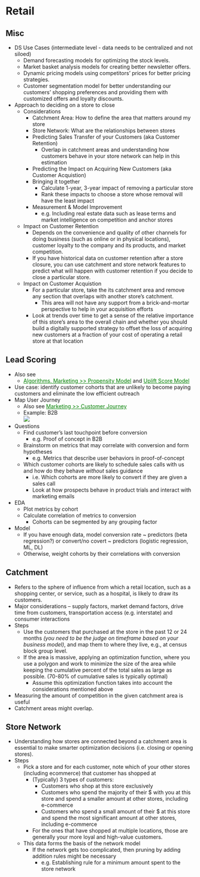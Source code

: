 # Retail  {#sec-retail .unnumbered}

## Misc  {#sec-retail-misc .unnumbered}

-   DS Use Cases (intermediate level - data needs to be centralized and not siloed)
    -   Demand forecasting models for optimizing the stock levels.
    -   Market basket analysis models for creating better newsletter offers.
    -   Dynamic pricing models using competitors' prices for better pricing strategies.
    -   Customer segmentation model for better understanding our customers' shopping preferences and providing them with customized offers and loyalty discounts.
-   Approach to deciding on a store to close
    -   Considerations
        -   Catchment Area: How to define the area that matters around my store
        -   Store Network: What are the relationships between stores
        -   Predicting Sales Transfer of your Customers (aka Customer Retention)
            -   Overlap in catchment areas and understanding how customers behave in your store network can help in this estimation
        -   Predicting the Impact on Acquiring New Customers (aka Customer Acquistion)
        -   Bringing it together
            -   Calculate 1-year, 3-year impact of removing a particular store
            -   Rank these impacts to choose a store whose removal will have the least impact
        -   Measurement & Model Improvement
            -   e.g. Including real estate data such as lease terms and market intelligence on competition and anchor stores
    -   Impact on Customer Retention
        -   Depends on the convenience and quality of other channels for doing business (such as online or in physical locations), customer loyalty to the company and its products, and market competition.
        -   If you have historical data on customer retention after a store closure, you can use catchment and store network features to predict what will happen with customer retention if you decide to close a particular store.
    -   Impact on Customer Acquistion
        -   For a particular store, take the its catchment area and remove any section that overlaps with another store's catchment.
            -   This area will not have any support from a brick-and-mortar perspective to help in your acquisition efforts
        -   Look at trends over time to get a sense of the relative importance of this store's area to the overall chain and whether you should build a digitally supported strategy to offset the loss of acquiring new customers at a fraction of your cost of operating a retail store at that location

## Lead Scoring  {#sec-retail-lscore .unnumbered}

-   Also see
    -   [Algorithms, Marketing  \>\> Propensity Model](https://ercbk.github.io/Data-Science-Notebook/qmd/algorithms-marketing.html#sec-alg-mark-prop){style="color: green"} and [Uplift Score Model](https://ercbk.github.io/Data-Science-Notebook/qmd/algorithms-marketing.html#sec-alg-mark-uplift){style="color: green"}
-   Use case: identify customer cohorts that are unlikely to become paying customers and eliminate the low efficient outreach
-   Map User Journey
    -   Also see [Marketing  \>\> Customer Journey](marketing.qmd#sec-mark-custjourn){style="color: green"}
    -   [Example]{.ribbon-highlight}: B2B  
        ![](./_resources/Retail.resources/image.png)
-   Questions
    -   Find customer's last touchpoint before conversion
        -   e.g. Proof of concept in B2B
    -   Brainstorm on metrics that may correlate with conversion and form hypotheses
        -   e.g. Metrics that describe user behaviors in proof-of-concept
    -   Which customer cohorts are likely to schedule sales calls with us and how do they behave *without* sales guidance
        -   i.e. Which cohorts are more likely to convert if they are given a sales call
        -   Look at how prospects behave in product trials and interact with marketing emails
-   EDA
    -   Plot metrics by cohort
    -   Calculate correlation of metrics to conversion
        -   Cohorts can be segmented by any grouping factor
-   Model
    -   If you have enough data, model conversion rate \~ predictors (beta regression?) or convert/no covert \~ predictors (logistic regression, ML, DL)
    -   Otherwise, weight cohorts by their correlations with conversion

## Catchment  {#sec-retail-catch .unnumbered}

-   Refers to the sphere of influence from which a retail location, such as a shopping center, or service, such as a hospital, is likely to draw its customers.
-   Major considerations -- supply factors, market demand factors, drive time from customers, transportation access (e.g. interstate) and consumer interactions
-   Steps
    -   Use the customers that purchased at the store in the past 12 or 24 months *(you need to be the judge on timeframe based on your business model)*, and map them to where they live, e.g., at census block group level.
    -   If the area is massive, applying an optimization function, where you use a polygon and work to minimize the size of the area while keeping the cumulative percent of the total sales as large as possible. (70-80% of cumulative sales is typically optimal)
        -   Assume this optimization function takes into account the considerations mentioned above
-   Measuring the amount of competition in the given catchment area is useful
-   Catchment areas might overlap.

## Store Network  {#sec-retail-stnet .unnumbered}

-   Understanding how stores are connected beyond a catchment area is essential to make smarter optimization decisions (i.e. closing or opening stores).
-   Steps
    -   Pick a store and for each customer, note which of your other stores (including ecommerce) that customer has shopped at
        -   (Typically) 3 types of customers:
            -   Customers who shop at this store exclusively
            -   Customers who spend the majority of their \$ with you at this store and spend a smaller amount at other stores, including e-commerce
            -   Customers who spend a small amount of their \$ at this store and spend the most significant amount at other stores, including e-commerce
        -   For the ones that have shopped at multiple locations, those are generally your more loyal and high-value customers.
    -   This data forms the basis of the network model
        -   If the network gets too complicated, then pruning by adding addition rules might be necessary
            -   e.g. Establishing rule for a minimum amount spent to the store network
